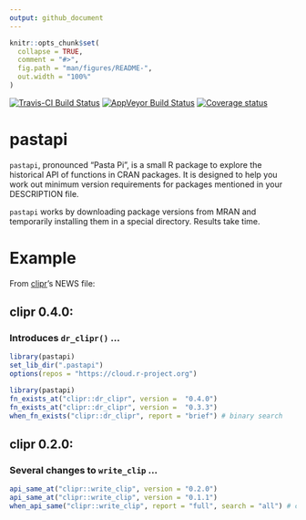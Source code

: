 ```yaml
---
output: github_document
---
```


<!-- README.md is generated from README.Rmd. Please edit that file -->

```r
knitr::opts_chunk$set(
  collapse = TRUE,
  comment = "#>",
  fig.path = "man/figures/README-",
  out.width = "100%"
)
```


[![Travis-CI Build Status](https://travis-ci.org/hughjonesd/pastapi.svg?branch=master)](https://travis-ci.org/hughjonesd/pastapi)
[![AppVeyor Build Status](https://ci.appveyor.com/api/projects/status/github/hughjonesd/pastapi?branch=master&svg=true)](https://ci.appveyor.com/project/hughjonesd/pastapi)
[![Coverage status](https://codecov.io/gh/hughjonesd/pastapi/branch/master/graph/badge.svg)](https://codecov.io/github/hughjonesd/pastapi?branch=master)

# pastapi

`pastapi`, pronounced "Pasta Pi", is a small R package to explore the historical API of functions in CRAN packages.
It is designed to help you work out minimum version requirements for packages mentioned in your DESCRIPTION file.

`pastapi` works by downloading package versions from MRAN and temporarily installing them in a special directory. Results take time.

# Example

From [clipr](https://github.com/mdlincoln/clipr/)'s NEWS file:

## clipr 0.4.0:

### Introduces `dr_clipr()` ...

```r
library(pastapi)
set_lib_dir(".pastapi")
options(repos = "https://cloud.r-project.org")
```

```r
library(pastapi)
fn_exists_at("clipr::dr_clipr", version =  "0.4.0")
fn_exists_at("clipr::dr_clipr", version =  "0.3.3")
when_fn_exists("clipr::dr_clipr", report = "brief") # binary search
```

## clipr 0.2.0:

### Several changes to `write_clip` ...

```r

api_same_at("clipr::write_clip", version = "0.2.0")
api_same_at("clipr::write_clip", version = "0.1.1")
when_api_same("clipr::write_clip", report = "full", search = "all") # check all versions
```

